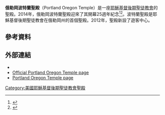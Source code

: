 {{Infobox religious building
| 名字 = 俄勒岡波特蘭聖殿
| 圖片 = Portland Oregon Temple.jpg
| 圖片說明 = Portland Oregon Temple
| 地圖 =
| 地圖尺寸 =
| 地圖說明 =
| 坐標 = {{coord|45|25|31.24200|N|122|44|32.00639|W|type:landmark_region:US|display=title}}
| 宗教 = [[基督教|基督教]]
| 位置 =
| 神 =
| 宗教禮儀 =
| 派別 = [[耶穌基督後期聖徒教會|耶穌基督後期聖徒教會]]
| 節日 =
| 小區 =
| 分區 =
| 基層政權 = [[奧斯維戈|奧斯維戈]]
| 區 =
| 領地 =
| 地方行政區 =
| 州 = [[俄勒岡州|俄勒岡州]]
| 省 =
| 地區 =
| 國家 = [[美國|美國]]
| 行政 =
| 開光年份 =
| 狀態 =
| 傳統稱號 =
| 所有者 =
| 領導 =
| 婆多羅迦 =
| 主保聖人 =
| 官方網站 =
| 建築師 =
| 建築類型 =
| 建築風格 = [[现代建築|现代式]]
| 建築材料 =
| 建立者 =
| 資助者 =
| 總承包商 =
| 建立日期 =
| 奠基 = 1986年9月20日由戈登·興格萊會長主待
| 竣工 = 1989年8月19日至21日由戈登·興格萊會長奉獻
| 建設成本 =
| 毀壞 =
| 正立面朝向 =
| 容納人數 =
| 長度 =
| 寬度 =
| 中殿寬度 =
| 內部面積 = 7479平方公尺
| 最高高度 =
| 穹頂 =
| 外穹頂高度 =
| 內穹頂高度 =
| 外穹頂直徑 =
| 內穹頂直徑 =
| 宣禮塔 =
| 宣禮塔高度 =
| 尖塔 =
| 尖塔高度 = 55公尺
| 場地面積 = 3公頃
| 寺廟 =
| 紀念碑 =
| 神社 =
| 碑銘 =
| 海拔 =
| 官方名稱1 =
| 類型1 =
| 標準1 =
| 指定日期1 =
| 父列表1 =
| 參考編號1 =
| 官方名稱2 =
| 類型2 =
| 標準2 =
| 指定日期2 =
| 父列表2 = 42
| 參考編號2 =
}}

'''俄勒岡波特蘭聖殿'''（Portland Oregon Temple）是一座[[耶穌基督後期聖徒教會|耶穌基督後期聖徒教會]]的聖殿。2014年，俄勒岡波特蘭聖殿迎來了其開幕25週年紀念<ref name=Toone>{{cite news|last1=Toone|first1=Trent|title=LDS Church's Portland Oregon Temple turns 25|url=http://www.deseretnews.com/article/865608234/LDS-Churchs-Portland-Oregon-Temple-turns-25.html?pg=all|accessdate=26 April 2015|publisher=Deseret News|date=7 August 2014|archive-date=2015-10-22|archive-url=https://web.archive.org/web/20151022001114/http://www.deseretnews.com/article/865608234/LDS-Churchs-Portland-Oregon-Temple-turns-25.html?pg=all|dead-url=no}}</ref><ref name=Newell>{{cite news|last1=Newell|first1=Cliff|title=Reaching toward heaven, reaching out to people|url=http://portlandtribune.com/pt/9-news/231769-95318-reaching-toward-heaven-reaching-out-to-people|accessdate=26 April 2015|publisher=Portland Tribune|date=28 August 2014|archive-date=2016-03-04|archive-url=https://web.archive.org/web/20160304050646/http://portlandtribune.com/pt/9-news/231769-95318-reaching-toward-heaven-reaching-out-to-people|dead-url=no}}</ref>。波特蘭聖殿是耶穌基督後期聖徒教會在俄勒岡州的首個聖殿。2012年，聖殿新設了遊客中心。

==參考資料==
<references/>
==外部連結==
* {{commonscat-inline|Portland Oregon Temple}}
* [http://www.lds.org/church/temples/portland-oregon Official Portland Oregon Temple page]{{Wayback|url=http://www.lds.org/church/temples/portland-oregon |date=20151022001028 }}
* [https://web.archive.org/web/20110813160152/http://www.ldschurchtemples.com/portland/ Portland Oregon Temple page]

{{耶穌基督後期聖徒教會聖殿}}

[[Category:美國耶穌基督後期聖徒教會聖殿|Category:美國耶穌基督後期聖徒教會聖殿]]


{{Religion-buil-stub}}